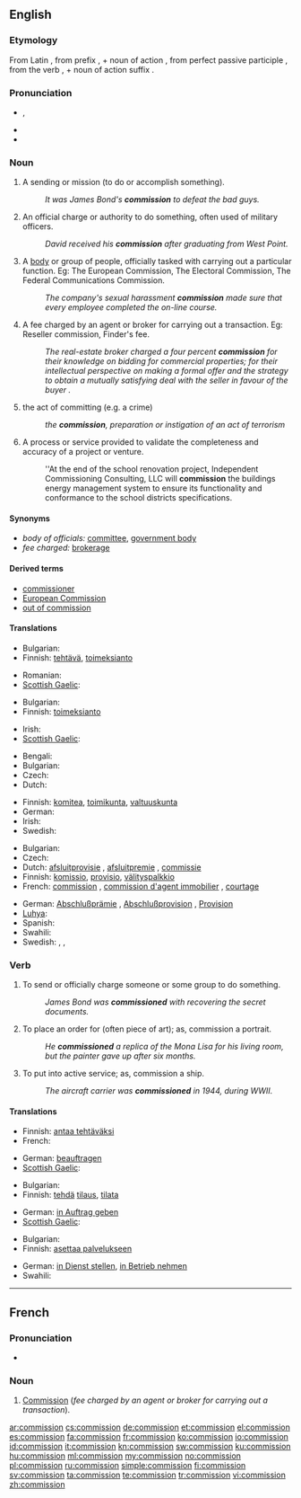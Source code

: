 ==English==
{{wikipedia}}

===Etymology===
From Latin {{term|commissio||sending together; commission|lang=la}}, from prefix {{term|com-||with|lang=la}}, + noun of action {{term|missio||sending|lang=la}}, from perfect passive participle {{term|missus||sent|lang=la}}, from the verb {{term|mitto|mittō||to send|lang=la}}, + noun of action suffix {{term|-io|lang=la}}.

===Pronunciation===
* {{IPA|/kəˈmɪʃən/}}, {{SAMPA|/k@"mIS@n/}}
* {{audio|en-us-commission.ogg|Audio (US)}}
* {{rhymes|ɪʃən}}

===Noun===
{{en-noun}}

# A sending or mission (to do or accomplish something).
#: ''It was James Bond's '''commission''' to defeat the bad guys.''
# An official charge or authority to do something, often used of military officers.
#: ''David received his '''commission''' after graduating from West Point.''
# A [[body]] or group of people, officially tasked with carrying out a particular function. Eg: The European Commission, The Electoral Commission, The Federal Communications Commission.
#: ''The company's sexual harassment '''commission''' made sure that every employee completed the on-line course.''
# A fee charged by an agent or broker for carrying out a transaction. Eg: Reseller commission, Finder's fee.
#: ''The real-estate broker charged a four percent '''commission''' for their knowledge on bidding for commercial properties; for their intellectual perspective on making a formal offer and the strategy to obtain a mutually satisfying deal with the seller in favour of the buyer .''
# the act of committing (e.g. a crime)
#: ''the '''commission''', preparation or instigation of an act of terrorism''
# A process or service provided to validate the completeness and accuracy of a project or venture.
#: ''At the end of the school renovation project, Independent Commissioning Consulting, LLC will '''commission''' the buildings energy management system to ensure its functionality and conformance to the school districts specifications.

====Synonyms====
* ''body of officials:'' [[committee]], [[government body]]
* ''fee charged:'' [[brokerage]]

====Derived terms====
* [[commissioner]]
* [[European Commission]]
* [[out of commission]]

====Translations====
{{trans-top|mission}}
* Bulgarian: {{t|bg|поръчение|n}}
* Finnish: [[tehtävä]], [[toimeksianto]]
{{trans-mid}}
* Romanian: {{t-|ro|misiune|f}}
* [[Scottish Gaelic]]: {{t|gd|barrantachd|f}}
{{trans-bottom}}

{{trans-top|official authority}}
* Bulgarian: {{t+|bg|назначение|n}}
* Finnish: [[toimeksianto]]
{{trans-mid}}
* Irish: {{t|ga|coimisiún|m}}
* [[Scottish Gaelic]]: {{t|gd|barrantachd|f}}
{{trans-bottom}}

{{trans-top|body of officials}}
* Bengali: {{t-|bn|কমিশন|sc=Beng|xs=Bengali}}
* Bulgarian: {{t|bg|комисия|f}}
* Czech: {{t-|cs|komise|f}}
* Dutch: {{t+|nl|commissie|f}}
{{trans-mid}}
* Finnish: [[komitea]], [[toimikunta]], [[valtuuskunta]]
* German: {{t+|de|Kommission|f}}
* Irish: {{t|ga|coimisiún|m}}
* Swedish: {{t|sv|kommission|c}}
{{trans-bottom}}

{{trans-top|fee charged}}
* Bulgarian: {{t|bg|комисионна|f}}
* Czech: {{t-|cs|provize|f}}
* Dutch: [[afsluitprovisie]] {{f}}, [[afsluitpremie]] {{f}}, [[commissie]] {{f}}
* Finnish: [[komissio]], [[provisio]], [[välityspalkkio]]
* French: [[commission#French|commission]] {{f}}, [[commission d'agent immobilier]] {{f}}, [[courtage]] {{m}}
{{trans-mid}}
* German: [[Abschlußprämie]] {{f}}, [[Abschlußprovision]] {{f}}, [[Provision]] {{f}}
* [[Luhya]]: {{tø|luy|ekodi}}
* Spanish: {{t+|es|comisión|f}}
* Swahili: {{t+|sw|kodi|xs=Swahili}}
* Swedish: {{t|sv|kommission|c}}, {{t+|sv|avgift|c}}, {{t-|sv|provision|C}}
{{trans-bottom}}

===Verb===
{{en-verb}}

# {{transitive}} To send or officially charge someone or some group to do something.
#: ''James Bond was '''commissioned''' with recovering the secret documents.''
# {{transitive}} To place an order for (often piece of art); as, commission a portrait.
#: ''He '''commissioned''' a replica of the Mona Lisa for his living room, but the painter gave up after six months.''
# {{transitive}} To put into active service; as, commission a ship.
#: ''The aircraft carrier was '''commissioned''' in 1944, during WWII.''

====Translations====
{{trans-top|send to do something}}
* Finnish: [[antaa tehtäväksi]]
* French: {{t+|fr|charger}}
{{trans-mid}}
* German: [[beauftragen]]
* [[Scottish Gaelic]]: {{t|gd|barrantaich}}
{{trans-bottom}}

{{trans-top|order a work of art}}
* Bulgarian: {{t|bg|поръчвам}}
* Finnish: [[tehdä]] [[tilaus]], [[tilata]]
{{trans-mid}}
* German: [[in Auftrag geben]]
* [[Scottish Gaelic]]: {{t|gd|barrantaich}}
{{trans-bottom}}

{{trans-top|put into active service}}
* Bulgarian: {{t|bg|пускам в експлоатация}}
* Finnish: [[asettaa palvelukseen]]
{{trans-mid}}
* German: [[in Dienst stellen]], [[in Betrieb nehmen]]
* Swahili: {{t|sw|kodisha|xs=Swahili}}
{{trans-bottom}}

----

==French==

===Pronunciation===
* {{audio|Fr-commission.ogg|Audio}}

===Noun===
{{fr-noun|f}}

# [[commission#English|Commission]] (''fee charged by an agent or broker for carrying out a transaction'').

[[ar:commission]]
[[cs:commission]]
[[de:commission]]
[[et:commission]]
[[el:commission]]
[[es:commission]]
[[fa:commission]]
[[fr:commission]]
[[ko:commission]]
[[io:commission]]
[[id:commission]]
[[it:commission]]
[[kn:commission]]
[[sw:commission]]
[[ku:commission]]
[[hu:commission]]
[[ml:commission]]
[[my:commission]]
[[no:commission]]
[[pl:commission]]
[[ru:commission]]
[[simple:commission]]
[[fi:commission]]
[[sv:commission]]
[[ta:commission]]
[[te:commission]]
[[tr:commission]]
[[vi:commission]]
[[zh:commission]]